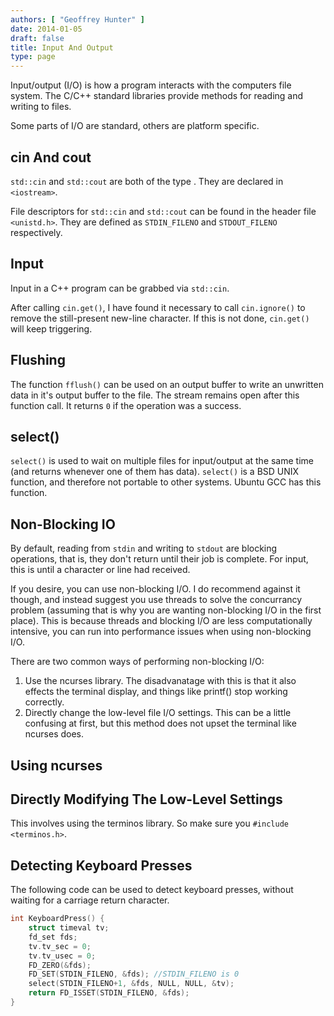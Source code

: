 ```yaml
---
authors: [ "Geoffrey Hunter" ]
date: 2014-01-05
draft: false
title: Input And Output
type: page
---
```



Input/output (I/O) is how a program interacts with the computers file system. The C/C++ standard libraries provide methods for reading and writing to files.

Some parts of I/O are standard, others are platform specific.

## cin And cout

`std::cin` and `std::cout` are both of the type . They are declared in `<iostream>`.

File descriptors for `std::cin` and `std::cout` can be found in the header file `<unistd.h>`. They are defined as `STDIN_FILENO` and `STDOUT_FILENO` respectively.

## Input

Input in a C++ program can be grabbed via `std::cin`.

After calling `cin.get()`, I have found it necessary to call `cin.ignore()` to remove the still-present new-line character. If this is not done, `cin.get()` will keep triggering.

## Flushing

The function `fflush()` can be used on an output buffer to write an unwritten data in it's output buffer to the file. The stream remains open after this function call. It returns `0` if the operation was a success.

## select()

`select()` is used to wait on multiple files for input/output at the same time (and returns whenever one of them has data). `select()` is a BSD UNIX function, and therefore not portable to other systems. Ubuntu GCC has this function.

## Non-Blocking IO

By default, reading from `stdin` and writing to `stdout` are blocking operations, that is, they don't return until their job is complete. For input, this is until a character or line had received.

If you desire, you can use non-blocking I/O. I do recommend against it though, and instead suggest you use threads to solve the concurrancy problem (assuming that is why you are wanting non-blocking I/O in the first place). This is because threads and blocking I/O are less computationally intensive, you can run into performance issues when using non-blocking I/O.

There are two common ways of performing non-blocking I/O:

1. Use the ncurses library. The disadvanatage with this is that it also effects the terminal display, and things like printf() stop working correctly.
2. Directly change the low-level file I/O settings. This can be a little confusing at first, but this method does not upset the terminal like ncurses does.

## Using ncurses

## Directly Modifying The Low-Level Settings

This involves using the terminos library. So make sure you `#include <terminos.h>`.

## Detecting Keyboard Presses

The following code can be used to detect keyboard presses, without waiting for a carriage return character.

```c++
int KeyboardPress() {
	struct timeval tv;
	fd_set fds;
	tv.tv_sec = 0;
	tv.tv_usec = 0;
	FD_ZERO(&fds);
	FD_SET(STDIN_FILENO, &fds); //STDIN_FILENO is 0
	select(STDIN_FILENO+1, &fds, NULL, NULL, &tv);
	return FD_ISSET(STDIN_FILENO, &fds);
}
```

